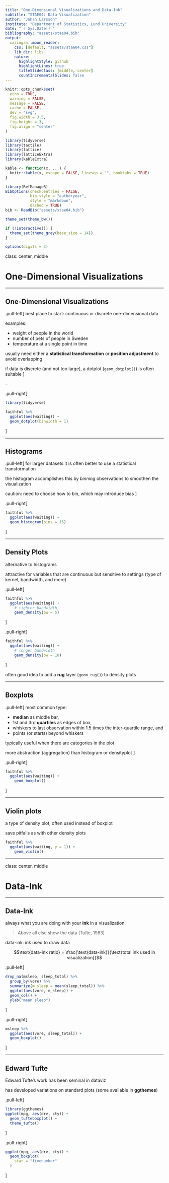 ```yaml
---
title: "One-Dimensional Visualizations and Data-Ink"
subtitle: "STAE04: Data Visualization"
author: "Johan Larsson"
institute: "Department of Statistics, Lund University"
date: "`r Sys.Date()`"
bibliography: "assets/stae04.bib"
output:
  xaringan::moon_reader:
    css: [default, "assets/stae04.css"]
    lib_dir: libs
    nature:
      highlightStyle: github
      highlightLines: true
      titleSlideClass: [middle, center]
      countIncrementalSlides: false
---
```


```r
knitr::opts_chunk$set(
  echo = TRUE,
  warning = FALSE,
  message = FALSE,
  cache = FALSE,
  dev = "svg",
  fig.width = 3.5,
  fig.height = 3,
  fig.align = "center"
)

library(tidyverse)
library(tactile)
library(lattice)
library(latticeExtra)
library(kableExtra)

kable <- function(x, ...) {
  knitr::kable(x, escape = FALSE, linesep = "", booktabs = TRUE)
}

library(RefManageR)
BibOptions(check.entries = FALSE, 
           bib.style = "authoryear",
           style = "markdown",
           dashed = TRUE)
bib <- ReadBib("assets/stae04.bib")

theme_set(theme_bw())

if (!interactive()) {
  theme_set(theme_grey(base_size = 14))
}

options(digits = 3)
```

class: center, middle

# One-Dimensional Visualizations

---

## One-Dimensional Visualizations 

.pull-left[
best place to start: continuous or discrete one-dimensional data

examples: 

- weight of people in the world
- number of pets of people in Sweden
- temperature at a single point in time

usually need either a **statistical transformation** or **position adjustment**
to avoid overlapping

if data is discrete (and not too large), a dotplot (`geom_dotplot()`) is often suitable
]

--

.pull-right[
```r
library(tidyverse)

faithful %>%
  ggplot(aes(waiting)) +
  geom_dotplot(binwidth = 1)
```

]

---

## Histograms

.pull-left[
for larger datasets it is often better to
use a statistical transformation

the histogram accomplishes this by *binning* observations to smoothen
the visualization

caution: need to choose how to bin, which may introduce bias
]

.pull-right[
```r
faithful %>%
  ggplot(aes(waiting)) +
  geom_histogram(bins = 15)
```

]

---

## Density Plots

alternative to histograms

attractive for variables that are continuous but sensitive to settings (type of kernel, bandwidth, and more)

.pull-left[
```r
faithful %>%
  ggplot(aes(waiting)) +
    # tighter bandwidth
    geom_density(bw = 5)
```
]

.pull-right[
```r
faithful %>%
  ggplot(aes(waiting)) +
    # longer bandwidth
    geom_density(bw = 10)
```
]

often good idea to add a **rug** layer (`geom_rug()`) to density plots

---

## Boxplots

.pull-left[
most common type:

  - **median** as middle bar, 
  - 1st and 3rd **quartiles** as edges of box,
  - whiskers to last observation within 1.5 times the
    inter-quartile range, and
  - points (or starts) beyond whiskers

typically useful when there are categories in the plot

more abstraction (aggregation) than histogram or densityplot
]

.pull-right[
```r
faithful %>%
  ggplot(aes(waiting)) +
    geom_boxplot()
```
]

---

## Violin plots

a type of density plot, often used instead of boxplot

save pitfalls as with other density plots

```r
faithful %>%
  ggplot(aes(waiting, y = 1)) +
    geom_violin()
```

---

class: center, middle

# Data-Ink

---

## Data-Ink

always what you are doing with your **ink** in a visualization

> Above all else show the data (Tufte, 1983)

data-ink: ink used to draw data

$$\text{data-ink ratio} = \frac{\text{data-ink}}{\text{total ink used in visualization}}$$

.pull-left[
```r
drop_na(msleep, sleep_total) %>%
  group_by(vore) %>%
  summarize(m_sleep = mean(sleep_total)) %>%
  ggplot(aes(vore, m_sleep)) +
  geom_col() +
  ylab("mean sleep")
```
]

.pull-right[
```r
msleep %>%
  ggplot(aes(vore, sleep_total)) +
  geom_boxplot()
```
]

---

## Edward Tufte

Edward Tufte's work has been seminal in dataviz

has developed variations on standard plots (some available in **ggthemes**)

.pull-left[
```r
library(ggthemes)
ggplot(mpg, aes(drv, cty)) +
  geom_tufteboxplot() +
  theme_tufte()
```
]

.pull-right[
```r
ggplot(mpg, aes(drv, cty)) +
  geom_boxplot(
    stat = "fivenumber"
  )
```
]
